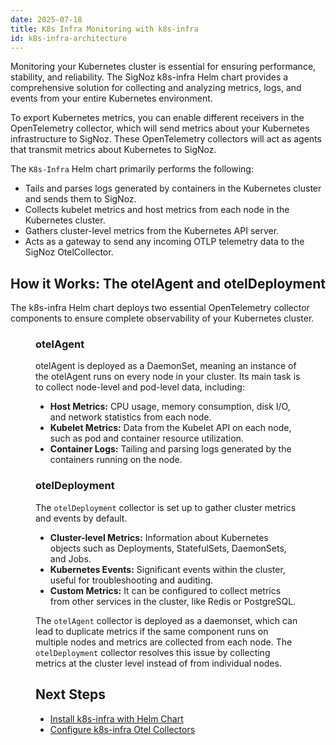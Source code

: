 ```yaml
---
date: 2025-07-18
title: K8s Infra Monitoring with k8s-infra
id: k8s-infra-architecture
---
```

Monitoring your Kubernetes cluster is essential for ensuring performance, stability, and reliability. The SigNoz k8s-infra Helm chart provides a comprehensive solution for collecting and analyzing metrics, logs, and events from your entire Kubernetes environment.


To export Kubernetes metrics, you can enable different receivers in the OpenTelemetry collector, which will send metrics about your Kubernetes infrastructure to SigNoz. These OpenTelemetry collectors will act as agents that transmit metrics about Kubernetes to SigNoz.

The `K8s-Infra` Helm chart primarily performs the following:

- Tails and parses logs generated by containers in the Kubernetes cluster and sends them to SigNoz.
- Collects kubelet metrics and host metrics from each node in the Kubernetes cluster.
- Gathers cluster-level metrics from the Kubernetes API server.
- Acts as a gateway to send any incoming OTLP telemetry data to the SigNoz OtelCollector.

## How it Works: The otelAgent and otelDeployment

The k8s-infra Helm chart deploys two essential OpenTelemetry collector components to ensure complete observability of your Kubernetes cluster.

<Figure src="/img/k8s-infra-otel-agent-arch.webp" alt="otel instances in k8s-infra monitoring" caption="k8s-infra chart" />


### otelAgent
otelAgent is deployed as a DaemonSet, meaning an instance of the otelAgent runs on every node in your cluster. Its main task is to collect node-level and pod-level data, including:

- **Host Metrics:** CPU usage, memory consumption, disk I/O, and network statistics from each node.
- **Kubelet Metrics:** Data from the Kubelet API on each node, such as pod and container resource utilization.
- **Container Logs:** Tailing and parsing logs generated by the containers running on the node.


### otelDeployment

The `otelDeployment` collector is set up to gather cluster metrics and events by default.

- **Cluster-level Metrics:** Information about Kubernetes objects such as Deployments, StatefulSets, DaemonSets, and Jobs.
- **Kubernetes Events:** Significant events within the cluster, useful for troubleshooting and auditing.
- **Custom Metrics:** It can be configured to collect metrics from other services in the cluster, like Redis or PostgreSQL.

The `otelAgent` collector is deployed as a daemonset, which can lead to duplicate metrics if the same component runs on multiple nodes and metrics are collected from each node. The `otelDeployment` collector resolves this issue by collecting metrics at the cluster level instead of from individual nodes.

## Next Steps
- [Install k8s-infra with Helm Chart](/docs/tutorial/kubernetes-infra-metrics)
- [Configure k8s-infra Otel Collectors](/docs/metrics-management/k8s-infra-otel-config)
